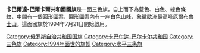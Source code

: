 {{expand|time=2015-02-16T16:43:50+00:00}}
{{unreferenced|time=2015-02-16T16:43:50+00:00}}
{{Infobox flag
|Name=卡巴爾達-巴爾卡爾共和國國旗
|Article=
|Image=Flag of Kabardino-Balkaria.svg
|Nickname = [[卡巴爾達-巴爾卡爾共和國|卡巴爾達-巴爾卡爾共和國]]國旗
|Use=110000
|Symbol={{FIAV|normal}}
|Proportion=2:3
|Adoption=1994年7月19日
|Design=
|Type=
}}
'''卡巴爾達-巴爾卡爾共和國國旗'''是一面三色旗，自上而下為藍色、白色、綠色條紋，中間有一個圓形圖案，圓形圖案內有一座白色山峰，象徵歐洲最高峰[[厄爾布魯士山|厄爾布魯士山]]。這面國旗於1994年7月21日開始啟用。

{{俄罗斯各地区旗帜}}
[[Category:俄罗斯自治共和国国旗|Category:俄罗斯自治共和国国旗]]
[[Category:卡巴尔达-巴尔卡尔共和国|Category:卡巴尔达-巴尔卡尔共和国]]
[[Category:三色旗|Category:三色旗]]
[[Category:1994年面世的旗帜|Category:1994年面世的旗帜]]
[[Category:水平三条旗|Category:水平三条旗]]
{{flag-stub}}